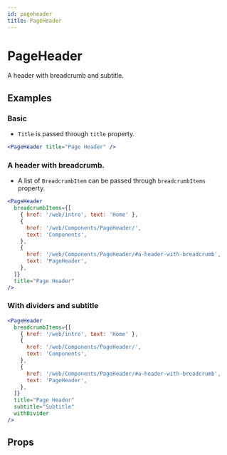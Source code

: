 ```yaml
---
id: pageheader
title: PageHeader
---
```


# PageHeader

A header with breadcrumb and subtitle.

## Examples

### Basic

- `Title` is passed through `title` property.

```jsx live
<PageHeader title="Page Header" />
```

### A header with breadcrumb.

- A list of `BreadcrumbItem` can be passed through `breadcrumbItems` property.

```jsx live
<PageHeader
  breadcrumbItems={[
    { href: '/web/intro', text: 'Home' },
    {
      href: '/web/Components/PageHeader/',
      text: 'Components',
    },
    {
      href: '/web/Components/PageHeader/#a-header-with-breadcrumb',
      text: 'PageHeader',
    },
  ]}
  title="Page Header"
/>
```

### With dividers and subtitle

```jsx live
<PageHeader
  breadcrumbItems={[
    { href: '/web/intro', text: 'Home' },
    {
      href: '/web/Components/PageHeader/',
      text: 'Components',
    },
    {
      href: '/web/Components/PageHeader/#a-header-with-breadcrumb',
      text: 'PageHeader',
    },
  ]}
  title="Page Header"
  subtitle="Subtitle"
  withDivider
/>
```

## Props

<Props of="PageHeader" from="web" />
